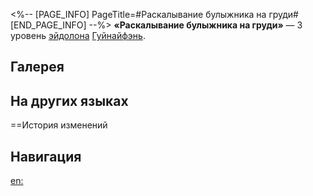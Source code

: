<%-- [PAGE_INFO]
PageTitle=#Раскалывание булыжника на груди#
[END_PAGE_INFO] --%>
{{Эйдолон Инфобокс
|Название         = Раскалывание булыжника на груди
|Изображение      = Эйдолон Раскалывание булыжника на груди.png
|Персонаж         = Гуйнайфэнь
|Уровень          = 3
|Длительность     = 
|Описание         = Уровень навыка повышается на 2, максимальный уровень - 15. Уровень базовой атаки повышается на 1, максимальный уровень - 10.
|Свойство1        = 
|Масштабирование1 = 
}}
'''«Раскалывание булыжника на груди»''' — 3 уровень [[эйдолон]]а [[Гуйнайфэнь]].

==Галерея==
{{Галерея|position=left|captionalign=center
|Персонаж Гуйнайфэнь Эйдолон 3.png|Осколок Эйдолона
}}

==На других языках==
{{На других языках
|en   = Smashing Boulder on Chest
|zhs  = 胸口碎大石
|zht  = 胸口碎大石
|ja   = {{Rubi|胸元|むなもと}}で{{Rubi|岩砕|いわくだ}}き
|ko   = 가슴에 얹은 바위 깨기
|es   = Romper una piedra sobre el pecho
|fr   = Casser des briques sur son torse
|ru   = Раскалывание булыжника на груди
|th   = Smashing Boulder on Chest
|vi   = Đập Đá Trên Ngực
|de   = Felsbrocken auf der Brust zerschmettern
|id   = Smashing Boulder on Chest
|pt   = Destruindo Pedras com o Peito
}}

==История изменений
{{История изменений|3.5}}

==Навигация==
{{Навык Навбокс|Гуйнайфэнь}}

[[en:]]
